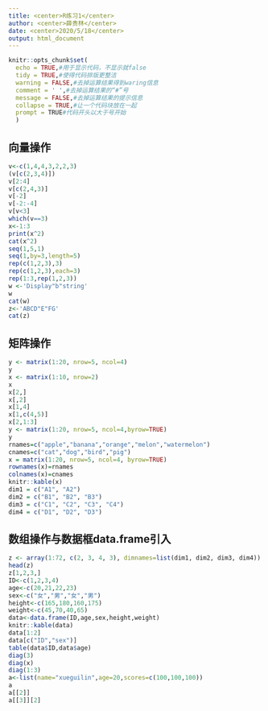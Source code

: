 ---
title: <center>R练习1</center>
author: <center>薛贵林</center>
date: <center>2020/5/18</center>
output: html_document
---

```{r setup, include=FALSE}
knitr::opts_chunk$set(
  echo = TRUE,#用于显示代码，不显示就false
  tidy = TRUE,#使得代码排版更整洁
  warning = FALSE,#去掉运算结果得到waring信息
  comment = ' ',#去掉运算结果的“#”号
  message = FALSE,#去掉运算结果的提示信息
  collapse = TRUE,#让一个代码块放在一起
  prompt = TRUE#代码开头以大于号开始
  )
```

## 向量操作
```{r}
v<-c(1,4,4,3,2,2,3)
(v[c(2,3,4)])
v[2:4] 
v[c(2,4,3)]
v[-2] 
v[-2:-4]
v[v<3]
which(v==3)
x<-1:3
print(x^2)
cat(x^2)
seq(1,5,1)
seq(1,by=3,length=5)
rep(c(1,2,3),3)
rep(c(1,2,3),each=3)
rep(1:3,rep(1,2,3))
w <-'Display"b"string' 
w
cat(w)
z<-'ABCD"E"FG'
cat(z)
```


## 矩阵操作
```{r}
y <- matrix(1:20, nrow=5, ncol=4)
y
x <- matrix(1:10, nrow=2)
x
x[2,]
x[,2]
x[1,4]
x[1,c(4,5)]
x[2,1:3]
y <- matrix(1:20, nrow=5, ncol=4,byrow=TRUE)
y
rnames=c("apple","banana","orange","melon","watermelon")
cnames=c("cat","dog","bird","pig")
x = matrix(1:20, nrow=5, ncol=4, byrow=TRUE)
rownames(x)=rnames
colnames(x)=cnames
knitr::kable(x)
dim1 = c("A1", "A2")
dim2 = c("B1", "B2", "B3")
dim3 = c("C1", "C2", "C3", "C4")
dim4 = c("D1", "D2", "D3")
```

## 数组操作与数据框data.frame引入
```{r}
z <- array(1:72, c(2, 3, 4, 3), dimnames=list(dim1, dim2, dim3, dim4))
head(z)
z[1,2,3,]
ID<-c(1,2,3,4)
age<-c(20,21,22,23)
sex<-c("女","男","女","男")
height<-c(165,180,160,175)
weight<-c(45,70,40,65)
data<-data.frame(ID,age,sex,height,weight)
knitr::kable(data)
data[1:2]
data[c("ID","sex")]
table(data$ID,data$age)
diag(3)
diag(x)
diag(1:3)
a<-list(name="xueguilin",age=20,scores=c(100,100,100))
a
a[[2]]
a[[3]][2]
```



